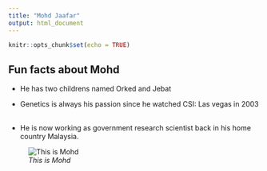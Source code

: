 ```yaml
---
title: "Mohd Jaafar"
output: html_document
---
```


```r
knitr::opts_chunk$set(echo = TRUE)
```

## Fun facts about Mohd
* He has two childrens named Orked and Jebat
&nbsp;

* Genetics is always his passion since he watched CSI: Las vegas in 2003
&nbsp; 

* He is now working as government research scientist back in his home country Malaysia.
&nbsp; 

![*This is Mohd*](https://github.com/azwanjaafar/assignment-2-maj223/blob/master/Family.jpg?raw=true)
